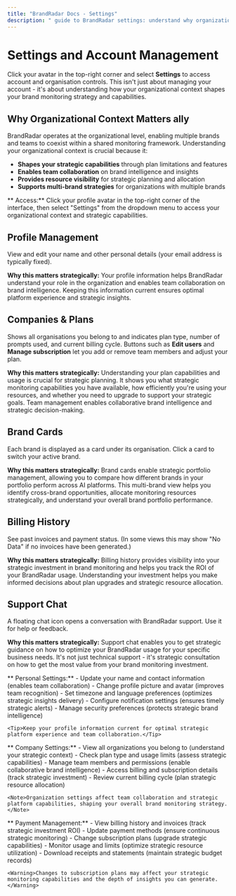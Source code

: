 ```yaml
---
title: "BrandRadar Docs - Settings"
description: " guide to BrandRadar settings: understand why organizational context matters for brand monitoring"
---
```


#  Settings and Account Management

Click your avatar in the top-right corner and select **Settings** to access account and organisation controls. This isn't just about managing your account - it's about understanding how your organizational context shapes your brand monitoring strategy and capabilities.

## Why Organizational Context Matters ally

BrandRadar operates at the organizational level, enabling multiple brands and teams to coexist within a shared monitoring framework. Understanding your organizational context is crucial because it:

- **Shapes your strategic capabilities** through plan limitations and features
- **Enables team collaboration** on brand intelligence and insights
- **Provides resource visibility** for strategic planning and allocation
- **Supports multi-brand strategies** for organizations with multiple brands

<Info>
** Access:** Click your profile avatar in the top-right corner of the interface, then select "Settings" from the dropdown menu to access your organizational context and strategic capabilities.
</Info>

##  Profile Management

View and edit your name and other personal details (your email address is typically fixed).

**Why this matters strategically:** Your profile information helps BrandRadar understand your role in the organization and enables team collaboration on brand intelligence. Keeping this information current ensures optimal platform experience and strategic insights.

##  Companies & Plans

Shows all organisations you belong to and indicates plan type, number of prompts used, and current billing cycle. Buttons such as **Edit users** and **Manage subscription** let you add or remove team members and adjust your plan.

**Why this matters strategically:** Understanding your plan capabilities and usage is crucial for strategic planning. It shows you what strategic monitoring capabilities you have available, how efficiently you're using your resources, and whether you need to upgrade to support your strategic goals. Team management enables collaborative brand intelligence and strategic decision-making.

##  Brand Cards

Each brand is displayed as a card under its organisation. Click a card to switch your active brand.

**Why this matters strategically:** Brand cards enable strategic portfolio management, allowing you to compare how different brands in your portfolio perform across AI platforms. This multi-brand view helps you identify cross-brand opportunities, allocate monitoring resources strategically, and understand your overall brand portfolio performance.

##  Billing History

See past invoices and payment status. (In some views this may show "No Data" if no invoices have been generated.)

**Why this matters strategically:** Billing history provides visibility into your strategic investment in brand monitoring and helps you track the ROI of your BrandRadar usage. Understanding your investment helps you make informed decisions about plan upgrades and strategic resource allocation.

##  Support Chat

A floating chat icon opens a conversation with BrandRadar support. Use it for help or feedback.

**Why this matters strategically:** Support chat enables you to get strategic guidance on how to optimize your BrandRadar usage for your specific business needs. It's not just technical support - it's strategic consultation on how to get the most value from your brand monitoring investment.

<AccordionGroup>
  <Accordion icon="user" title=" Profile Management">
    ** Personal Settings:**
    - Update your name and contact information (enables team collaboration)
    - Change profile picture and avatar (improves team recognition)
    - Set timezone and language preferences (optimizes strategic insights delivery)
    - Configure notification settings (ensures timely strategic alerts)
    - Manage security preferences (protects strategic brand intelligence)
    
    <Tip>Keep your profile information current for optimal strategic platform experience and team collaboration.</Tip>
  </Accordion>
  
  <Accordion icon="building" title=" Organization Management">
    ** Company Settings:**
    - View all organizations you belong to (understand your strategic context)
    - Check plan type and usage limits (assess strategic capabilities)
    - Manage team members and permissions (enable collaborative brand intelligence)
    - Access billing and subscription details (track strategic investment)
    - Review current billing cycle (plan strategic resource allocation)
    
    <Note>Organization settings affect team collaboration and strategic platform capabilities, shaping your overall brand monitoring strategy.</Note>
  </Accordion>
  
  <Accordion icon="credit-card" title=" Billing & Subscriptions">
    ** Payment Management:**
    - View billing history and invoices (track strategic investment ROI)
    - Update payment methods (ensure continuous strategic monitoring)
    - Change subscription plans (upgrade strategic capabilities)
    - Monitor usage and limits (optimize strategic resource utilization)
    - Download receipts and statements (maintain strategic budget records)
    
    <Warning>Changes to subscription plans may affect your strategic monitoring capabilities and the depth of insights you can generate.</Warning>
  </Accordion>
</AccordionGroup>

